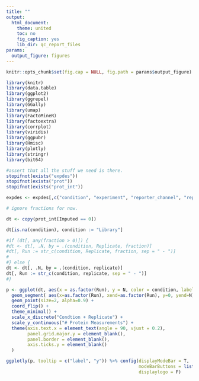 ```yaml
---
title: ""
output:
  html_document:
    theme: united
    toc: no
    fig_caption: yes
    lib_dir: qc_report_files
params:
  output_figure: figures
---
```


<style type="text/css">
  .container-fluid, .main-container {
    max-width: inherit !important;
    padding: 0 !important;
  }
</style>

<script>
const handleLoaded = function () {
  const wrapperEl = document.querySelector('.js-plotly-plot');

  if (!wrapperEl) {
    return;
  }

  wrapperEl.style.width = '100%';
  wrapperEl.style.height = '100%';
  wrapperEl.style.marginBottom = '0';

  window.dispatchEvent(new Event('resize'));
};

document.addEventListener('DOMContentLoaded', handleLoaded, false);
</script>




```r
knitr::opts_chunk$set(fig.cap = NULL, fig.path = params$output_figure)

library(knitr)
library(data.table)
library(ggplot2)
library(ggrepel)
library(GGally)
library(umap)
library(FactoMineR)
library(factoextra)
library(corrplot)
library(viridis)
library(ggpubr)
library(Hmisc)
library(plotly)
library(stringr)
library(bit64)
```

```r
#assert that all the stuff we need is there. 
stopifnot(exists("expdes"))
stopifnot(exists("prot"))
stopifnot(exists("prot_int"))
```

```r
expdes <- expdes[,c("condition", "experiment", "reporter_channel", "replicate")]
```


```r
# ignore fractions for now.

dt <- copy(prot_int[Imputed == 0])

dt[is.na(condition), condition := "Library"]

#if (dt[, any(fraction > 0)]) {
#dt <- dt[, .N, by = .(condition, Replicate, fraction)]
#dt[, Run := str_c(condition, Replicate, fraction, sep = " - ")]
#
#} else {
dt <- dt[, .N, by = .(condition, replicate)]
dt[, Run := str_c(condition, replicate, sep = " - ")]
#}

p <- ggplot(dt, aes(x = as.factor(Run), y = N, color = condition, label=replicate)) +
  geom_segment( aes(x=as.factor(Run), xend=as.factor(Run), y=0, yend=N), color="skyblue") +
  geom_point(size=2, alpha=0.9) +
  coord_flip() +
  theme_minimal() +
  scale_x_discrete("Condtion + Replicate") +
  scale_y_continuous("# Protein Measurements") +
  theme(axis.text.x = element_text(angle = 90, vjust = 0.2),
        panel.grid.major.y = element_blank(),
        panel.border = element_blank(),
        axis.ticks.y = element_blank()
  )

ggplotly(p, tooltip = c("label", "y")) %>% config(displayModeBar = T, 
                                                  modeBarButtons = list(list('toImage')),
                                                  displaylogo = F)
```